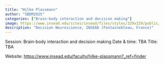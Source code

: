 ```yaml
---
title: "Hilke Plassmann"
author: "SBDM2025"
categories: ["Brain-body interaction and decision making"]
image: https://www.insead.edu/sites/insead/files/styles/329x329/public/akdmia/profile_importer/Plassmann%20Hilke_12817.jpg?itok=D040Cx-h
description: "Decision Neuroscience, INSEAD (Fontainebleau, France)" 
---
```


Session: Brain-body interaction and decision making
Date & time: TBA
Title: TBA

Website: [https://www.insead.edu/faculty/hilke-plassmann?_ref=finder](https://www.insead.edu/faculty/hilke-plassmann?_ref=finder)